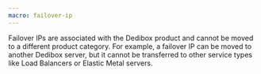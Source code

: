 ```yaml
---
macro: failover-ip
---
```


<Message type="note">
    Failover IPs are associated with the Dedibox product and cannot be moved to a different product category. For example, a failover IP can be moved to another Dedibox server, but it cannot be transferred to other service types like Load Balancers or Elastic Metal servers.
</Message>